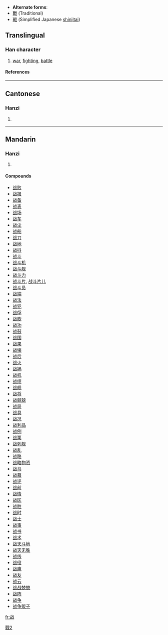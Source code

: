 * '''Alternate forms''':
* [[戰]] (Traditional)
* [[戦]] (Simplified Japanese [[shinjitai]])

==Translingual==
===Han character===
{{Han char|rn=62|rad=戈|as=05|sn=9|four=|canj=卜口戈 (YRI)}}
# [[war]], [[fight]]ing, [[battle]]
====References====
{{Han ref|kx=0412.291|dkj=11582|dj=0755.140|hdz=21403.140|uh=6218|ud=25112}}
----
==Cantonese==
===Hanzi===
{{yue-hanzi|jyut=|y=jin3}}
# {{defn|Cantonese}}
----
==Mandarin==
===Hanzi===
{{cmn-hanzi|tra=戰|pin=[[zhàn]] (zhan4), [[zé]] (ze2)|wg=tse<sup>2</sup>, chan<sup>4</sup>}}
# {{defn|Mandarin}}

====Compounds====
*[[战败]]
*[[战报]]
*[[战备]]
*[[战表]]
*[[战场]]
*[[战车]]
*[[战尘]]
*[[战船]]
*[[战刀]]
*[[战地]]
*[[战抖]]
*[[战斗]]
*[[战斗机]]
*[[战斗舰]]
*[[战斗力]]
*[[战斗片]], [[战斗片儿]]
*[[战斗员]]
*[[战端]]
*[[战法]]
*[[战犯]]
*[[战俘]]
*[[战歌]]
*[[战功]]
*[[战鼓]]
*[[战国]]
*[[战果]]
*[[战壕]]
*[[战后]]
*[[战火]]
*[[战祸]]
*[[战机]]
*[[战绩]]
*[[战舰]]
*[[战将]]
*[[战兢兢]]
*[[战局]]
*[[战具]]
*[[战况]]
*[[战利品]]
*[[战例]]
*[[战栗]]
*[[战列舰]]
*[[战乱]]
*[[战略]]
*[[战略物资]]
*[[战马]]
*[[战幕]]
*[[战评]]
*[[战前]]
*[[战情]]
*[[战区]]
*[[战胜]]
*[[战时]]
*[[战士]]
*[[战事]]
*[[战书]]
*[[战术]]
*[[战天斗地]]
*[[战天无胜]]
*[[战线]]
*[[战役]]
*[[战鹰]]
*[[战友]]
*[[战云]]
*[[战战兢兢]]
*[[战阵]]
*[[战争]]
*[[战争贩子]]

[[fr:战]]

[[Category:CJKV characters simplified differently in Japan and China|戰2]]